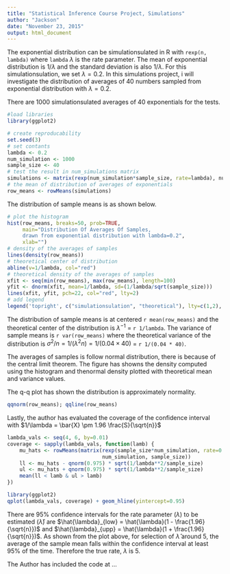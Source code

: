 ```yaml
---
title: "Statistical Inference Course Project, Simulations"
author: "Jackson"
date: "November 23, 2015"
output: html_document
---
```



The exponential distribution can be simulationsulated in R with `rexp(n, lambda)` where
`lambda` $\lambda$ is the rate parameter. The mean of exponential distribution is 
$1/\lambda$ and the standard deviation is also $1/\lambda$. For this simulationsulation,
we set $\lambda=0.2$. In this simulations project, i will investigate the distribution of
averages of 40 numbers sampled from exponential distribution with $\lambda=0.2$.

There are 1000 simulationsulated averages of 40 exponentials for the tests.


```r
#load libraries 
library(ggplot2)

# create reproducability
set.seed(3)
# set contants
lambda <- 0.2
num_simulation <- 1000
sample_size <- 40
# test the result in num_simulations matrix
simulations <- matrix(rexp(num_simulation*sample_size, rate=lambda), num_simulation, sample_size)
# the mean of distribution of averages of exponentials
row_means <- rowMeans(simulations)
```

The distribution of sample means is as shown below.

```r
# plot the histogram
hist(row_means, breaks=50, prob=TRUE,
     main="Distribution Of Averages Of Samples,
     drawn from exponential distribution with lambda=0.2",
     xlab="")
# density of the averages of samples
lines(density(row_means))
# theoretical center of distribution
abline(v=1/lambda, col="red")
# theoretical density of the averages of samples
xfit <- seq(min(row_means), max(row_means), length=100)
yfit <- dnorm(xfit, mean=1/lambda, sd=(1/lambda/sqrt(sample_size)))
lines(xfit, yfit, pch=22, col="red", lty=2)
# add legend
legend('topright', c("simulationsulation", "theoretical"), lty=c(1,2), col=c("black", "red"))
```

The distribution of sample means is at centered  `r mean(row_means)`
and the theoretical center of the distribution is $\lambda^{-1}$ = `r 1/lambda`.
The variance of sample means is `r var(row_means)` where the theoretical variance
of the distribution is $\sigma^2 / n = 1/(\lambda^2 n) = 1/(0.04 \times 40)$ =
`r 1/(0.04 * 40)`.

The averages of samples is follow normal distribution, there is because of the central limit theorem. The figure has showns the density computed using the histogram and thenormal density plotted with theoretical mean and variance values. 


The q-q plot has shown the distribution is approximately normality.

```r
qqnorm(row_means); qqline(row_means)
```

Lastly, the author has evaluated the coverage of the confidence interval with
$1/\lambda = \bar{X} \pm 1.96 \frac{S}{\sqrt{n}}$

```r
lambda_vals <- seq(4, 6, by=0.01)
coverage <- sapply(lambda_vals, function(lamb) {
    mu_hats <- rowMeans(matrix(rexp(sample_size*num_simulation, rate=0.2),
                               num_simulation, sample_size))
    ll <- mu_hats - qnorm(0.975) * sqrt(1/lambda**2/sample_size)
    ul <- mu_hats + qnorm(0.975) * sqrt(1/lambda**2/sample_size)
    mean(ll < lamb & ul > lamb)
})

library(ggplot2)
qplot(lambda_vals, coverage) + geom_hline(yintercept=0.95)
```

There are 95% confidence intervals for the rate parameter ($\lambda$) to be estimated
($\hat{\lambda}$) are
$\hat{\lambda}_{low} = \hat{\lambda}(1 - \frac{1.96}{\sqrt{n}})$ and
$\hat{\lambda}_{upp} = \hat{\lambda}(1 + \frac{1.96}{\sqrt{n}})$.
As shown from the plot above, for selection of $\hat{\lambda}$ around 5,
the average of the sample mean falls within the confidence interval at least 95% of the time.
Therefore the true rate, $\lambda$ is 5.

The Author has included the code at ...
